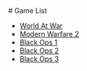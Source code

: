 
<Layout title="Games" index={false}>
<div class="grid justify-center dark:bg-black">
<article class="prose dark:prose-invert  mt-10 mb-10">
# Game List

- [World At War](./t4)
- [Modern Warfare 2](./iw4)
- [Black Ops 1](./t5)
- [Black Ops 2](./t6)
- [Black Ops 3](./t7)

</article>
</div>
</Layout>
